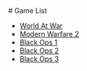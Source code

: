 
<Layout title="Games" index={false}>
<div class="grid justify-center dark:bg-black">
<article class="prose dark:prose-invert  mt-10 mb-10">
# Game List

- [World At War](./t4)
- [Modern Warfare 2](./iw4)
- [Black Ops 1](./t5)
- [Black Ops 2](./t6)
- [Black Ops 3](./t7)

</article>
</div>
</Layout>
